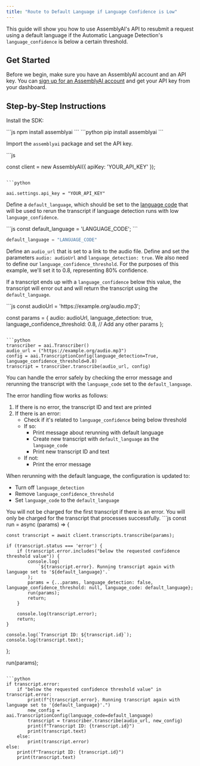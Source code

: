 ```yaml
---
title: "Route to Default Language if Language Confidence is Low"
---
```


This guide will show you how to use AssemblyAI's API to resubmit a request using a default language if the Automatic Language Detection's `language_confidence` is below a certain threshold.

## Get Started

Before we begin, make sure you have an AssemblyAI account and an API key. You can [sign up for an AssemblyAI account](https://www.assemblyai.com/app) and get your API key from your dashboard.

## Step-by-Step Instructions

Install the SDK:

<CodeBlocks>
  ```js npm install assemblyai ``` ```python pip install assemblyai ```
</CodeBlocks>

Import the `assemblyai` package and set the API key.

<CodeBlocks>
```js

const client = new AssemblyAI({
apiKey: 'YOUR_API_KEY'
});

````

```python

aai.settings.api_key = "YOUR_API_KEY"
````

</CodeBlocks>

Define a `default_language`, which should be set to the [language code](https://www.assemblyai.com/docs/speech-to-text/pre-recorded-audio/supported-languages) that will be used to rerun the transcript if language detection runs with low `language_confidence`.

<CodeBlocks>
```js
const default_language = 'LANGUAGE_CODE';
```

```python
default_language = "LANGUAGE_CODE"
```

</CodeBlocks>

Define an `audio_url` that is set to a link to the audio file. Define and set the parameters `audio: audioUrl` and `language_detection: true`. We also need to define our `language_confidence_threshold`. For the purposes of this example, we'll set it to 0.8, representing 80% confidence.

If a transcript ends up with a `language_confidence` below this value, the transcript will error out and will return the transcript using the `default_language`.

<CodeBlocks>
```js
const audioUrl = 'https://example.org/audio.mp3';

const params = {
audio: audioUrl,
language_detection: true,
language_confidence_threshold: 0.8,
// Add any other params
};

````

```python
transcriber = aai.Transcriber()
audio_url = ("https://example.org/audio.mp3")
config = aai.TranscriptionConfig(language_detection=True, language_confidence_threshold=0.8)
transcript = transcriber.transcribe(audio_url, config)
````

</CodeBlocks>

You can handle the error safely by checking the error message and rerunning the transcript with the `language_code` set to the `default_language`.

The error handling flow works as follows:

1. If there is no error, the transcript ID and text are printed
2. If there is an error:
   - Check if it's related to `language_confidence` being below threshold
   - If so:
     - Print message about rerunning with default language
     - Create new transcript with `default_language` as the `language_code`
     - Print new transcript ID and text
   - If not:
     - Print the error message

When rerunning with the default language, the configuration is updated to:

- Turn off `language_detection`
- Remove `language_confidence_threshold`
- Set `language_code` to the `default_language`

<Note>
  You will not be charged for the first transcript if there is an error. You
  will only be charged for the transcript that processes successfully.
</Note>

<CodeBlocks>
```js
const run = async (params) => {

    const transcript = await client.transcripts.transcribe(params);

    if (transcript.status === 'error') {
        if (transcript.error.includes("below the requested confidence threshold value")) {
            console.log(
                `${transcript.error}. Running transcript again with language set to '${default_language}'.`
            );
            params = {...params, language_detection: false, language_confidence_threshold: null, language_code: default_language};
            run(params);
            return;
        }

        console.log(transcript.error);
        return;
    }

    console.log(`Transcript ID: ${transcript.id}`);
    console.log(transcript.text);

};

run(params);

````

```python
if transcript.error:
    if "below the requested confidence threshold value" in transcript.error:
        print(f"{transcript.error}. Running transcript again with language set to '{default_language}'.")
        new_config = aai.TranscriptionConfig(language_code=default_language)
        transcript = transcriber.transcribe(audio_url, new_config)
        print(f"Transcript ID: {transcript.id}")
        print(transcript.text)
    else:
        print(transcript.error)
else:
    print(f"Transcript ID: {transcript.id}")
    print(transcript.text)
````

</CodeBlocks>
